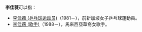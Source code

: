 '''李佳薇'''可以指：
*[[李佳薇_(乒乓球运动员)|李佳薇 (乒乓球运动员)]]（1981－），前新加坡女子乒乓球運動員。
*[[李佳薇_(歌手)|李佳薇 (歌手)]]（1988－），馬來西亞華裔女歌手。
{{Disambig|J|Cat=三字李姓人名消歧义}}